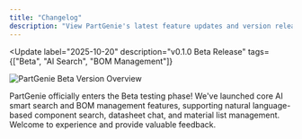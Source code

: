 ```yaml
---
title: "Changelog"
description: "View PartGenie's latest feature updates and version release information"
---
```


<Update
  label="2025-10-20"
  description="v0.1.0 Beta Release"
  tags={["Beta", "AI Search", "BOM Management"]}
>
  <Frame>
    <img src="/images/partgenie-overview.png" alt="PartGenie Beta Version Overview" />
  </Frame>

  PartGenie officially enters the Beta testing phase! We've launched core AI smart search and BOM management features, supporting natural language-based component search, datasheet chat, and material list management. Welcome to experience and provide valuable feedback.
</Update>
